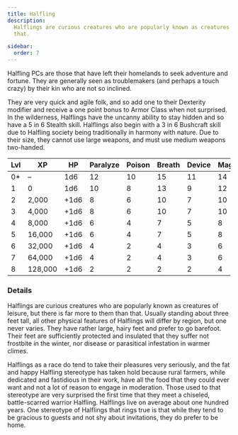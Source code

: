 ```yaml
---
title: Halfling
description:
  Halflings are curious creatures who are popularly known as creatures of leisure, but there is far more to them than
  that.

sidebar:
  order: 7
---
```


Halfling PCs are those that have left their homelands to seek adventure and fortune. They are generally seen as
troublemakers (and perhaps a touch crazy) by their kin who are not so inclined.

They are very quick and agile folk, and so add one to their Dexterity modifier and receive a one point bonus to Armor
Class when not surprised. In the wilderness, Halflings have the uncanny ability to stay hidden and so have a 5 in 6
Stealth skill. Halflings also begin with a 3 in 6 Bushcraft skill due to Halfling society being traditionally in harmony
with nature. Due to their size, they cannot use large weapons, and must use medium weapons two-handed.

| Lvl | XP      | HP   | Paralyze | Poison | Breath | Device | Magic | Bushcraft |
| --- | ------- | ---- | -------- | ------ | ------ | ------ | ----- | --------- |
| 0\* | –       | 1d6  | 12       | 10     | 15     | 11     | 14    | 3 in 6    |
| 1   | 0       | 1d6  | 10       | 8      | 13     | 9      | 12    | 3 in 6    |
| 2   | 2,000   | +1d6 | 8        | 6      | 10     | 7      | 10    | 3 in 6    |
| 3   | 4,000   | +1d6 | 8        | 6      | 10     | 7      | 10    | 3 in 6    |
| 4   | 8,000   | +1d6 | 6        | 4      | 7      | 5      | 8     | 4 in 6    |
| 5   | 16,000  | +1d6 | 6        | 4      | 7      | 5      | 8     | 4 in 6    |
| 6   | 32,000  | +1d6 | 4        | 2      | 4      | 3      | 6     | 4 in 6    |
| 7   | 64,000  | +1d6 | 4        | 2      | 4      | 3      | 6     | 5 in 6    |
| 8   | 128,000 | +1d6 | 2        | 2      | 2      | 2      | 4     | 5 in 6    |

### Details

Halflings are curious creatures who are popularly known as creatures of leisure, but there is far more to them than
that. Usually standing about three feet tall, all other physical features of Halflings will differ by region, but one
never varies. They have rather large, hairy feet and prefer to go barefoot. Their feet are sufficiently protected and
insulated that they suffer not frostbite in the winter, nor disease or parasitical infestation in warmer climes.

Halflings as a race do tend to take their pleasures very seriously, and the fat and happy Halfling stereotype has taken
hold because rural farmers, while dedicated and fastidious in their work, have all the food that they could ever want
and not a lot of reason to engage in moderation. Those used to that stereotype are very surprised the first time that
they meet a chiseled, battle-scarred warrior Halfling. Halflings live on average about one hundred years. One stereotype
of Halflings that rings true is that while they tend to be gracious to guests and not shy about invitations, they do
prefer to be home.
